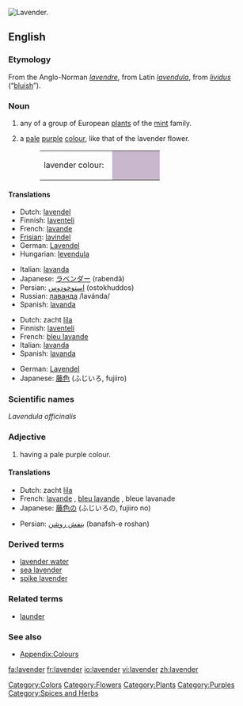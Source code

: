 [[Image:Topped lavender.jpg|thumb|right|Lavender.]]
{{wikipedia}}
==English==

===Etymology===
From the Anglo-Norman ''[[lavendre]]'', from Latin ''[[lavendula]]'', from ''[[lividus]]'' (“[[bluish]]”).

===Noun===
{{en-noun|s|-}}

# any of a group of European [[plant]]s of the [[mint]] family.
# {{colour}} a [[pale]] [[purple]] [[color|colour]], like that of the lavender flower.
#:<table><tr><td>lavender colour: &nbsp;</td><td bgcolor="#C9B8CD" width="80">&nbsp; </td></tr></table>

====Translations====
{{trans-top|plant}}
*Dutch: [[lavendel]]
*Finnish: [[laventeli]]
*French: [[lavande]] {{f}}
*[[Frisian]]: [[lavindel]]
*German: [[Lavendel]] {{m}}
*Hungarian: [[levendula]]
{{trans-mid}}
*Italian: [[lavanda]] {{f}}
*Japanese: [[ラベンダー]] (rabendā)
*Persian: [[استوخودوس]] (ostokhuddos)
*Russian: [[лаванда]] /lavánda/ {{f}}
*Spanish: [[lavanda]]
{{trans-bottom}}

{{trans-top|colour}}
*Dutch: zacht [[lila]]
*Finnish: [[laventeli]]
*French: [[bleu lavande]] {{m}}
*Italian: [[lavanda]] {{f}}
*Spanish: [[lavanda]]
{{trans-mid}}
*German: [[Lavendel]] {{m}}
*Japanese: [[藤色]] (ふじいろ, fujiiro)
{{trans-bottom}}

===Scientific names===
''Lavendula officinalis''

===Adjective===
{{en-adj}}

# {{colour}} having a pale purple colour.

====Translations====
{{trans-top|colour}}
*Dutch: zacht [[lila]]
*French: [[lavande]] {{mf}}, [[bleu lavande]] {{m}}, bleue lavanade {{f}}
*Japanese: [[藤色]]の (ふじいろの, fujiiro no)
{{trans-mid}}
*Persian: [[بنفش روشن]] (banafsh-e roshan)
{{trans-bottom}}

===Derived terms===
*[[lavender water]]
*[[sea lavender]]
*[[spike lavender]]

===Related terms===
*[[launder]]

===See also===
*[[Wiktionary_Appendix:Colours|Appendix:Colours]]

[[Category:Colors]]
[[Category:Flowers]]
[[Category:Plants]]
[[Category:Purples]]
[[Category:Spices and Herbs]]

[[fa:lavender]]
[[fr:lavender]]
[[io:lavender]]
[[vi:lavender]]
[[zh:lavender]]